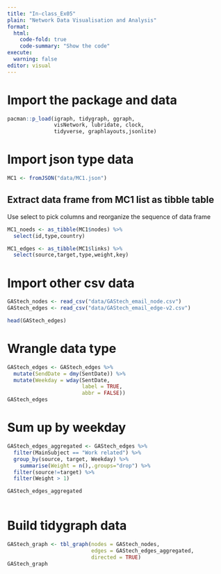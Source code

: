 ```yaml
---
title: "In-class_Ex05"
plain: "Network Data Visualisation and Analysis"
format: 
  html: 
    code-fold: true
    code-summary: "Show the code"
execute: 
  warning: false
editor: visual
---
```


# Import the package and data

```r
pacman::p_load(igraph, tidygraph, ggraph, 
               visNetwork, lubridate, clock,
               tidyverse, graphlayouts,jsonlite)
```

# Import json type data

```r
MC1 <- fromJSON("data/MC1.json")

```

## Extract data frame from MC1 list as tibble table

Use select to pick columns and reorganize the sequence of data frame

```r
MC1_noeds <- as_tibble(MC1$nodes) %>% 
  select(id,type,country)
```

```r
MC1_edges <- as_tibble(MC1$links) %>% 
  select(source,target,type,weight,key)
```

# Import other csv data

```r
GAStech_nodes <- read_csv("data/GAStech_email_node.csv")
GAStech_edges <- read_csv("data/GAStech_email_edge-v2.csv")
```

```r
head(GAStech_edges)
```

# Wrangle data type

```r
GAStech_edges <- GAStech_edges %>% 
  mutate(SendDate = dmy(SentDate)) %>% 
  mutate(Weekday = wday(SentDate,
                        label = TRUE,
                        abbr = FALSE))
GAStech_edges

```

# Sum up by weekday

```r
GAStech_edges_aggregated <- GAStech_edges %>%
  filter(MainSubject == "Work related") %>%
  group_by(source, target, Weekday) %>%
    summarise(Weight = n(),.groups="drop") %>%
  filter(source!=target) %>%
  filter(Weight > 1) 

GAStech_edges_aggregated
  
```

# Build tidygraph data

```r
GAStech_graph <- tbl_graph(nodes = GAStech_nodes,
                           edges = GAStech_edges_aggregated,
                           directed = TRUE)
GAStech_graph
```
